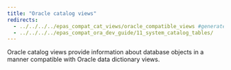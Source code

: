 ```yaml
---
title: "Oracle catalog views"
redirects:
  - ../../../../epas_compat_cat_views/oracle_compatible_views #generated for docs/epas/reorg-role-use-case-mode
  - ../../../../epas_compat_ora_dev_guide/11_system_catalog_tables/
---
```


Oracle catalog views provide information about database objects in a manner compatible with Oracle data dictionary views.